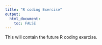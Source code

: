 ```yaml
---
title: "R coding Exercise"
output: 
  html_document:
    toc: FALSE
---
```


This will contain the future R coding exercise.


